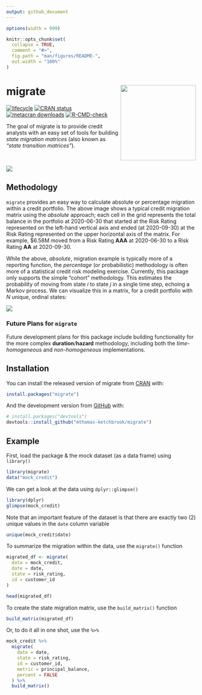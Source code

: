 ```yaml
---
output: github_document
---
```


<!-- README.md is generated from README.Rmd. Please edit that file -->

```r
options(width = 999)

knitr::opts_chunk$set(
  collapse = TRUE,
  comment = "#>",
  fig.path = "man/figures/README-",
  out.width = "100%"
)
```

# migrate <img src='man/figures/logo.png' align="right" height="200" />

<!-- badges: start -->
[![lifecycle](https://img.shields.io/badge/lifecycle-maturing-orange.svg)](https://www.tidyverse.org/lifecycle/#maturing)
[![CRAN status](https://www.r-pkg.org/badges/version/migrate)](https://CRAN.R-project.org/package=migrate)
[![metacran downloads](https://cranlogs.r-pkg.org/badges/migrate)](https://cran.r-project.org/package=migrate)
[![R-CMD-check](https://github.com/mthomas-ketchbrook/migrate/workflows/R-CMD-check/badge.svg)](https://github.com/mthomas-ketchbrook/migrate/actions)
<!-- badges: end -->

The goal of migrate is to provide credit analysts with an easy set of tools for building *state migration matrices* (also known as *"state transition matrices"*). 

<br>

![](man/figures/gt_tbl.png)

## Methodology

`migrate` provides an easy way to calculate absolute or percentage migration within a credit portfolio. The above image shows a typical credit migration matrix using the *absolute* approach; each cell in the grid represents the total balance in the portfolio at 2020-06-30 that started at the Risk Rating represented on the left-hand vertical axis and ended (at 2020-09-30) at the Risk Rating represented on the upper horizontal axis of the matrix. For example, $6.58M moved from a Risk Rating **AAA** at 2020-06-30 to a Risk Rating **AA** at 2020-09-30.

While the above, *absolute*, migration example is typically more of a reporting function, the *percentage* (or probabilistic) methodology is often more of a statistical credit risk modeling exercise. Currently, this package only supports the simple "cohort" methodology. This estimates the probability of moving from state *i* to state *j* in a single time step, echoing a Markov process. We can visualize this in a matrix, for a credit portfolio with *N* unique, ordinal states:  

![](man/figures/markov_matrix.png)

### Future Plans for `migrate`

Future development plans for this package include building functionality for the more complex **duration**/**hazard** methodology, including both the *time-homogeneous* and *non-homogeneous* implementations.

## Installation

You can install the released version of migrate from [CRAN](https://CRAN.R-project.org) with:

``` r
install.packages("migrate")
```

And the development version from [GitHub](https://github.com/) with:

``` r
# install.packages("devtools")
devtools::install_github("mthomas-ketchbrook/migrate")
```

## Example

First, load the package & the mock dataset (as a data frame) using `library()`

```r
library(migrate)
data("mock_credit")
```

We can get a look at the data using `dplyr::glimpse()`

```r
library(dplyr)
glimpse(mock_credit)
```

Note that an important feature of the dataset is that there are exactly two (2) unique values in the `date` column variable

```r
unique(mock_credit$date)
```

To summarize the migration within the data, use the `migrate()` function

```r
migrated_df <- migrate(
  data = mock_credit, 
  date = date, 
  state = risk_rating, 
  id = customer_id
)

head(migrated_df)
```

To create the state migration matrix, use the `build_matrix()` function
```r
build_matrix(migrated_df)
```

Or, to do it all in one shot, use the `%>%`
```r
mock_credit %>% 
  migrate(
    date = date, 
    state = risk_rating, 
    id = customer_id, 
    metric = principal_balance, 
    percent = FALSE
  ) %>% 
  build_matrix()
```
